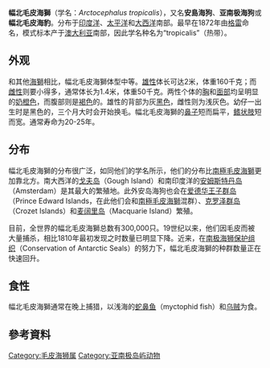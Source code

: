 {{Speciesbox
| name = 幅北毛皮海獅
| status = LC
| status_system = iucn3.1
| status_ref = <ref name=iucn>{{IUCN2008 | assessors = Hofmeyr, G. & Kovacs, K.| year = 2008 | title = Arctocephalus tropicalis| id = 2062| downloaded = 30 January 2009}}</ref>
| subfamily = [[海狗亚科|海狗亚科]] Arctocephalinae
| genus = Arctocephalus
| species = tropicalis
| authority = [[约翰·爱德华·格雷|Gray]], 1872
| image = Arctocephalus tropicalis CrozetIslands male.jpg
| image_caption = [[克罗泽群岛|克罗泽群岛]]上的一只雄性幅北毛皮海狮
| range_map = Subantarctic Fur Seal area.png
| range_map_caption = 幅北毛皮海獅分佈範圍
}}
 
'''幅北毛皮海獅'''（学名：''Arctocephalus tropicalis''），又名'''安島海狗'''、'''亚南极海狗'''或'''幅北毛皮海豹'''。分布于[[印度洋|印度洋]]、[[太平洋|太平洋]]和[[大西洋|大西洋]]南部。最早在1872年由[[约翰·爱德华·格雷|格雷]]命名，模式标本产于[[澳大利亚|澳大利亚]]南部，因此学名种名为“tropicalis”（热带）。

== 外观 ==

和其他[[海獅|海獅]]相比，幅北毛皮海獅体型中等。[[雄性|雄性]]体长可达2米，体重160千克；而[[雌性|雌性]]则要小得多，通常体长为1.4米，体重50千克。两性个体的[[胸|胸]]和[[面部|面部]]均呈明显的[[奶橙色|奶橙色]]，而腹部则是[[褐色|褐色]]的。雄性的背部为灰[[黑色|黑色]]，雌性则为浅灰色。幼仔一出生时是黑色的，三个月大时会开始换毛。幅北毛皮海獅的[[鼻子|鼻子]]短而扁平，[[鳍状肢|鳍状肢]]短而宽。通常寿命为20-25年。

== 分布 ==

幅北毛皮海獅的分布很广泛，如同他们的学名所示，他们的分布比[[南極毛皮海獅|南極毛皮海獅]]更加靠北方。南大西洋的[[戈夫岛|戈夫岛]]（Gough Island）和南印度洋的[[安姆斯特丹岛|安姆斯特丹岛]]（Amsterdam）是其最大的繁殖地。此外安岛海狗也会在[[爱德华王子群岛|爱德华王子群岛]]（Prince Edward Islands，在此他们会和[[南極毛皮海獅|南極毛皮海獅]]混群）、[[克罗泽群岛|克罗泽群岛]]（Crozet Islands）和[[麦阔里岛|麦阔里岛]]（Macquarie Island）繁殖。

目前，全世界的幅北毛皮海獅总数有300,000只。19世纪以来，他们因毛皮而被大量捕杀，相比1810年最初发现之时数量已明显下降。近来，在[[南极海狮保护组织|南极海狮保护组织]]（Conservation of Antarctic Seals）的努力下，幅北毛皮海獅的种群数量正在快速回升。

== 食性 ==

幅北毛皮海獅通常在晚上捕猎，以浅海的[[蛇鼻鱼|蛇鼻鱼]]（myctophid fish）和[[乌贼|乌贼]]为食。

== 參考資料 ==
{{reflist}}
{{Taxonbar|from=Q844643}}

[[Category:毛皮海狮属|Category:毛皮海狮属]]
[[Category:亚南极岛屿动物|Category:亚南极岛屿动物]]